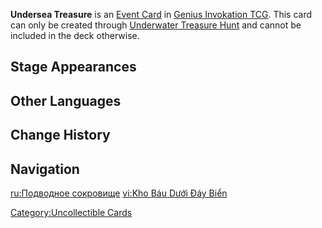 {{Genius Invokation TCG Infobox
|id          = 303230
|image       = Undersea Treasure Event Card.png
|type        = Event Card
|createdby   = Underwater Treasure Hunt
|matching    = 0
|effect      = Heals your active character for 1 HP and creates 1 basic Elemental Die. (Each character can receive healing from this effect once per Round)
}}
'''Undersea Treasure''' is an [[Event Card]] in [[Genius Invokation TCG]]. This card can only be created through [[Underwater Treasure Hunt]] and cannot be included in the deck otherwise. 

==Stage Appearances==
{{Genius Invokation TCG Stage Appearances|createdby=Underwater Treasure Hunt}}

==Other Languages==
{{Other Languages
|en       = Undersea Treasure
|zhs      = 海底宝藏
|zhs_rm   = 
|zht      = 海底寶藏
|zht_rm   = 
|zh_tl    = 
|ja       = 海底の宝物
|ja_rm    = Kaitei no Takaramono
|ja_tl    = Undersea Treasure
|ko       = 해저 보물
|ko_rm    = 
|ko_tl    = 
|es       = Tesoro submarino
|es_tl    = Undersea Treasure
|fr       = Trésor sous-marin
|fr_tl    = Undersea Treasure
|ru       = Подводное сокровище
|ru_tl    = Undersea Treasure
|th       = Undersea Treasure
|vi       = Kho Báu Dưới Đáy Biển
|vi_tl    = 
|de       = Schatz auf dem Meeresboden
|de_tl    = Treasure on the Seabed
|id       = Undersea Treasure
|pt       = Tesouro Submarino
|pt_tl    = 
|tr       = Deniz Altı Hazinesi
|tr_tl    = 
|it       = Tesoro sommerso
|it_tl    = 
}}

==Change History==
{{Change History|4.6}}

==Navigation==
{{Genius Invokation TCG Navbox|Event Card}}

[[Category:Uncollectible Cards]]

[[ru:Подводное сокровище]]
[[vi:Kho Báu Dưới Đáy Biển]]